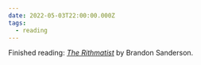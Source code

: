 ```yaml
---
date: 2022-05-03T22:00:00.000Z
tags:
  - reading
---
```

Finished reading: <i>[The Rithmatist](https://www.goodreads.com/book/show/22443261-the-rithmatist)</i> by Brandon Sanderson.